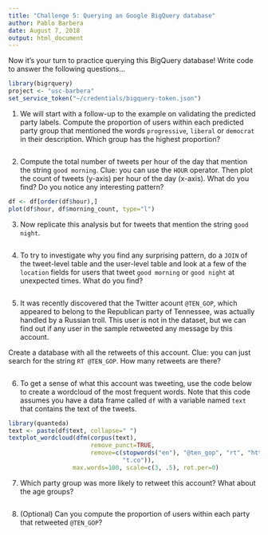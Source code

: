 ```yaml
---
title: "Challenge 5: Querying an Google BigQuery database"
author: Pablo Barbera
date: August 7, 2018
output: html_document
---
```


Now it's your turn to practice querying this BigQuery database! Write code to answer the following questions...

```r
library(bigrquery)
project <- "usc-barbera"
set_service_token("~/credentials/bigquery-token.json")
```

1. We will start with a follow-up to the example on validating the predicted party labels. Compute the proportion of users within each predicted party group that mentioned the words `progressive`, `liberal` or `democrat` in their description. Which group has the highest proportion?

```r


```

2. Compute the total number of tweets per hour of the day that mention the string `good morning`. Clue: you can use the `HOUR` operator. Then plot the count of tweets (y-axis) per hour of the day (x-axis). What do you find? Do you notice any interesting pattern?

```r


df <- df[order(df$hour),]
plot(df$hour, df$morning_count, type="l")
```

3. Now replicate this analysis but for tweets that mention the string `good night`. 

```r


```

4. To try to investigate why you find any surprising pattern, do a `JOIN` of the tweet-level table and the user-level table and look at a few of the `location` fields for users that tweet `good morning` or `good night` at unexpected times. What do you find?

```r


```

5. It was recently discovered that the Twitter acount `@TEN_GOP`, which appeared to belong to the Republican party of Tennessee, was actually handled by a Russian troll. This user is not in the dataset, but we can find out if any user in the sample retweeted any message by this account.

Create a database with all the retweets of this account. Clue: you can just search for the string `RT @TEN_GOP`. How many retweets are there?

```r



```

6. To get a sense of what this account was tweeting, use the code below to create a wordcloud of the most frequent words. Note that this code assumes you have a data frame called `df` with a variable named `text` that contains the text of the tweets.

```r
library(quanteda)
text <- paste(df$text, collapse=" ")
textplot_wordcloud(dfm(corpus(text),
                       remove_punct=TRUE,
                       remove=c(stopwords("en"), "@ten_gop", "rt", "https",
                                "t.co")),
                  max.words=100, scale=c(3, .5), rot.per=0)
```

7. Which party group was more likely to retweet this account? What about the age groups? 

```r





```

8. (Optional) Can you compute the proportion of users within each party that retweeted `@TEN_GOP`?


```r

```
